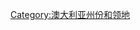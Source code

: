 {{Catnav|頁面分類|地理|行政区划|各國行政區劃|澳大利亞行政區劃}}
{{Catnav|頁面分類|地理|各國地理|澳大利亞地理|澳大利亞行政區劃}}
{{Catnav|頁面分類|各種主題的頁面分類|按國家分類|各國行政區劃|澳大利亞行政區劃}}
{{catmore}}
{{commons category|Queensland}}

[[Category:澳大利亚州份和领地|Category:澳大利亚州份和领地]]